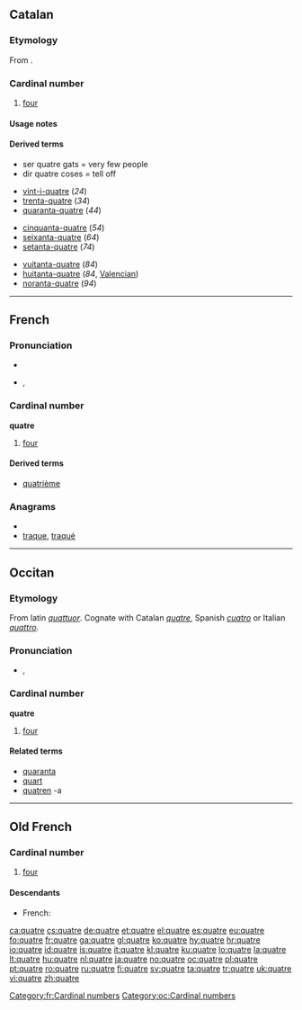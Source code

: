 ==Catalan==

===Etymology===
From {{etyl|la|ca}}  {{term|lang=la|quattuor||four}}.

===Cardinal number===
{{cardinalbox|ca|3|4|5|tres|cinc|ord=quart|mult=quàdruple|wplink=Quatre}}
{{ca-num-card}}

# {{cardinal|lang=ca}} [[four]]

====Usage notes====
{{ca-num-card-note}}

====Derived terms====
* ser quatre gats = very few people
* dir quatre coses = tell off
{{rel-top3|24, 34, ..., 94}}
* [[vint-i-quatre#Catalan|vint-i-quatre]] (''24'')
* [[trenta-quatre#Catalan|trenta-quatre]] (''34'')
* [[quaranta-quatre#Catalan|quaranta-quatre]] (''44'')
{{rel-mid3}}
* [[cinquanta-quatre#Catalan|cinquanta-quatre]] (''54'')
* [[seixanta-quatre#Catalan|seixanta-quatre]] (''64'')
* [[setanta-quatre#Catalan|setanta-quatre]] (''74'')
{{rel-mid3}}
* [[vuitanta-quatre#Catalan|vuitanta-quatre]] (''84'')
* [[huitanta-quatre#Catalan|huitanta-quatre]] (''84'', [[Valencian]])
* [[noranta-quatre#Catalan|noranta-quatre]] (''94'')
{{rel-bottom}}
----

==French==

===Pronunciation===
* {{audio|Fr-quatre.ogg|audio}}
* {{IPA|lang=fr|/katʁ/}}, {{SAMPA|/katR/}}

===Cardinal number===
'''quatre'''

# [[four]]

====Derived terms====
* [[quatrième]]

===Anagrams===
* {{alphagram|aeqrtu}}
* [[traque#French|traque]], [[traqué#French|traqué]]

[[Category:fr:Cardinal numbers]]

----

==Occitan==

===Etymology===
From latin ''[[quattuor]]''. Cognate with Catalan ''[[quatre]]'', Spanish ''[[cuatro]]'' or Italian ''[[quattro]]''.

===Pronunciation===
* {{IPA|/'katre/|lang=oc}}, {{SAMPA|/'katre/}}

===Cardinal number===
'''quatre'''

# [[four]]

====Related terms====
* [[quaranta]]
* [[quart]]
* [[quatren]] -a

[[Category:oc:Cardinal numbers]]

----

==Old French==

===Cardinal number===
{{infl|fro|cardinal number}}

# [[four]]

====Descendants====
* French: {{l|fr|quatre}}

[[ca:quatre]]
[[cs:quatre]]
[[de:quatre]]
[[et:quatre]]
[[el:quatre]]
[[es:quatre]]
[[eu:quatre]]
[[fo:quatre]]
[[fr:quatre]]
[[ga:quatre]]
[[gl:quatre]]
[[ko:quatre]]
[[hy:quatre]]
[[hr:quatre]]
[[io:quatre]]
[[id:quatre]]
[[is:quatre]]
[[it:quatre]]
[[kl:quatre]]
[[ku:quatre]]
[[lo:quatre]]
[[la:quatre]]
[[lt:quatre]]
[[hu:quatre]]
[[nl:quatre]]
[[ja:quatre]]
[[no:quatre]]
[[oc:quatre]]
[[pl:quatre]]
[[pt:quatre]]
[[ro:quatre]]
[[ru:quatre]]
[[fi:quatre]]
[[sv:quatre]]
[[ta:quatre]]
[[tr:quatre]]
[[uk:quatre]]
[[vi:quatre]]
[[zh:quatre]]